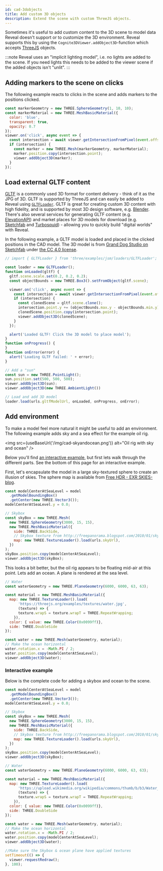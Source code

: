 ```yaml
---
id: cad-3dobjects
title: Add custom 3D objects
description: Extend the scene with custom ThreeJS objects.
---
```



Sometimes it's useful to add custom content to the 3D scene to model data Reveal doesn't
support or to customize the 3D environment. Reveal supports this by using the
`Cognite3DViewer.addObject3D`-function which accepts [ThreeJS](https://threejs.org/) objects.

:::note
Reveal uses an "implicit lighting model", i.e. no lights are added to the scene. If you
need lights this needs to be added to the viewer scene if the added objects isn't "unlit".
:::

<DemoWrapper />

## Adding markers to the scene on clicks

The following example reacts to clicks in the scene and adds markers to the positions clicked.

```jsx runnable
const markerGeometry = new THREE.SphereGeometry(1, 10, 10);
const markerMaterial = new THREE.MeshBasicMaterial({
  color: 'blue',
  transparent: true,
  opacity: 0.7
});
viewer.on('click', async event => {
  const intersection = await viewer.getIntersectionFromPixel(event.offsetX, event.offsetY);
  if (intersection) {
    const marker = new THREE.Mesh(markerGeometry, markerMaterial);
    marker.position.copy(intersection.point);
    viewer.addObject3D(marker);
  }
});
```

## Load external GLTF content

[GLTF](https://www.khronos.org/gltf/) is a commonly used 3D format for content delivery - think of it as the JPG of 3D.
GLTF is supported by ThreeJS and can easily be added to Reveal using [`GLTFLoader`](https://threejs.org/docs/#examples/en/loaders/GLTFLoader).
GLTF is great for creating custom 3D content with high fidelity, and is supported by most 3D design software,
e.g. [Blender](https://www.blender.org/). There's also several services for generating GLTF content (e.g. [ElevationAPI](https://elevationapi.com/))
and market places for 3D models for download (e.g. [Sketchfab](https://sketchfab.com/) and [Turbosquid](https://www.turbosquid.com/)) - allowing you
to quickly build "digital worlds" with Reveal.

In the following example, a GLTF model is loaded and placed in the clicked positions in the CAD model. The 3D model is from 
[Grand Dog Studio on Sketchfab](https://sketchfab.com/3d-models/3d-industrial-tanker-a9d3dac0c55042989309bdcf68c60f76) under 
[the CC 4.0 license](https://creativecommons.org/licenses/by/4.0/).

```jsx runnable
// import { GLTFLoader } from 'three/examples/jsm/loaders/GLTFLoader';

const loader = new GLTFLoader();
function onLoaded(gltf) {
  gltf.scene.scale.set(0.2, 0.2, 0.2);
  const objectBounds = new THREE.Box3().setFromObject(gltf.scene);

  viewer.on('click', async event => {
    const intersection = await viewer.getIntersectionFromPixel(event.offsetX, event.offsetY);
    if (intersection) {
      const clonedScene = gltf.scene.clone();
      intersection.point.y += (objectBounds.max.y - objectBounds.min.y) * 0.5;
      clonedScene.position.copy(intersection.point);
      viewer.addObject3D(clonedScene);
    }
  });

  alert('Loaded GLTF! Click the 3D model to place model');
}
function onProgress() {
}
function onError(error) {
  alert('Loading GLTF failed: ' + error);
}

// Add a "sun"
const sun = new THREE.PointLight();
sun.position.set(500, 500, 500);
viewer.addObject3D(sun);
viewer.addObject3D(new THREE.AmbientLight())

// Load and add 3D model
loader.load(urls.gltfModelUrl, onLoaded, onProgress, onError);
```

## Add environment

To make a model feel more natural it might be useful to add an environment. The following
example adds sky and a sea effect for the example oil rig.

<img
  src={useBaseUrl('/img/cad-skyandocean.png')}
  alt="Oil rig with sky and ocean"
/>

Below you'll find [an interactive example](#interactive-example), but first lets walk through
the different parts.
See the bottom of this page for an interactive example.

First, let's encapsulate the model in a large sky-textured sphere to create an illusion of
skies. The sphere map is available from [Free HDR - EXR SKIES-blog](http://freepanorama.blogspot.com/).

```js
const modelCenterAtSeaLevel = model
  .getModelBoundingBox()
  .getCenter(new THREE.Vector3());
modelCenterAtSeaLevel.y = 0.0;

// Skybox
const skyBox = new THREE.Mesh(
  new THREE.SphereGeometry(3000, 15, 15),
  new THREE.MeshBasicMaterial({
    side: THREE.BackSide,
    // Skybox texture from http://freepanorama.blogspot.com/2010/01/sky7-spherical.html
    map: new THREE.TextureLoader().load(urls.skyUrl),
  })
);
skyBox.position.copy(modelCenterAtSeaLevel);
viewer.addObject3D(skyBox);
```

This looks a bit better, but the oil rig appears to be floating mid-air at this point. Lets
add an ocean. A plane is rendered at the sea level.

```js
// Water
const waterGeometry = new THREE.PlaneGeometry(6000, 6000, 63, 63);

const material = new THREE.MeshBasicMaterial({
  map: new THREE.TextureLoader().load(
      'https://threejs.org/examples/textures/water.jpg',
      (texture) => {
      texture.wrapS = texture.wrapT = THREE.RepeatWrapping;
    }),
  color: { value: new THREE.Color(0x0099ff)},
  side: THREE.DoubleSide
});

const water = new THREE.Mesh(waterGeometry, material);
// Make the ocean horizontal
water.rotation.x = -Math.PI / 2;
water.position.copy(modelCenterAtSeaLevel);
viewer.addObject3D(water);
```

### Interactive example

Below is the complete code for adding a skybox and ocean to the scene.

```jsx runnable
const modelCenterAtSeaLevel = model
  .getModelBoundingBox()
  .getCenter(new THREE.Vector3());
modelCenterAtSeaLevel.y = 0.0;

// Skybox
const skyBox = new THREE.Mesh(
  new THREE.SphereGeometry(3000, 15, 15),
  new THREE.MeshBasicMaterial({
    side: THREE.BackSide,
    // Skybox texture from http://freepanorama.blogspot.com/2010/01/sky7-spherical.html
    map: new THREE.TextureLoader().load(urls.skyUrl),
  })
);
skyBox.position.copy(modelCenterAtSeaLevel);
viewer.addObject3D(skyBox);

// Water
const waterGeometry = new THREE.PlaneGeometry(6000, 6000, 63, 63);

const material = new THREE.MeshBasicMaterial({
  map: new THREE.TextureLoader().load(
      'https://upload.wikimedia.org/wikipedia/commons/thumb/b/b3/Water_texture_1390894_Nevit.jpg/2048px-Water_texture_1390894_Nevit.jpg',
      (texture) => {
      texture.wrapS = texture.wrapT = THREE.RepeatWrapping;
    }),
  color: { value: new THREE.Color(0x0099ff)},
  side: THREE.DoubleSide
});

const water = new THREE.Mesh(waterGeometry, material);
// Make the ocean horizontal
water.rotation.x = -Math.PI / 2;
water.position.copy(modelCenterAtSeaLevel);
viewer.addObject3D(water);

//Make sure the Skybox & ocean plane have applied textures
setTimeout(() => {
  viewer.requestRedraw();
}, 100);

```
